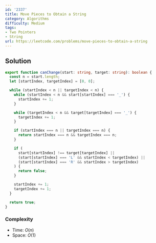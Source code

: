 ```yaml
---
id: '2337'
title: Move Pieces to Obtain a String
category: Algorithms
difficulty: Medium
tags:
- Two Pointers
- String
url: https://leetcode.com/problems/move-pieces-to-obtain-a-string
---
```


## Solution

```typescript filename="solution.ts" copy
export function canChange(start: string, target: string): boolean {
  const n = start.length;
  let [startIndex, targetIndex] = [0, 0];

  while (startIndex < n || targetIndex < n) {
    while (startIndex < n && start[startIndex] === '_') {
      startIndex += 1;
    }

    while (targetIndex < n && target[targetIndex] === '_') {
      targetIndex += 1;
    }

    if (startIndex === n || targetIndex === n) {
      return startIndex === n && targetIndex === n;
    }

    if (
      start[startIndex] !== target[targetIndex] ||
      (start[startIndex] === 'L' && startIndex < targetIndex) ||
      (start[startIndex] === 'R' && startIndex > targetIndex)
    ) {
      return false;
    }

    startIndex += 1;
    targetIndex += 1;
  }

  return true;
}
```

### Complexity

- Time: $O(n)$
- Space: $O(1)$

